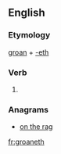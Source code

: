 ==English==

===Etymology===
[[groan]] + [[-eth]]

===Verb===
{{en-verb form}}

# {{en-archaic third-person singular of|groan}}

===Anagrams===
* [[on the rag#English|on the rag]]

[[fr:groaneth]]